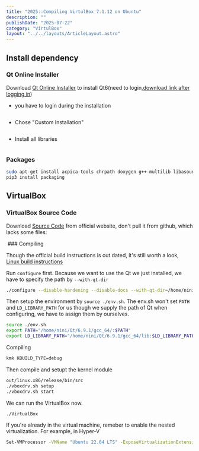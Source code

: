 ```yaml
---
title: "2025::Compiling VirtulBox 7.1.12 on Ubuntu"
description: ""
publishDate: "2025-07-22"
category: "VirtulBox"
layout: "../../layouts/ArticleLayout.astro"
---
```


## Install dependency

### Qt Online Installer

Download [Qt Online Installer](https://doc.qt.io/qt-6/qt-online-installation.html) to install Qt6(need to login,[download link after logging in](https://my.qt.io/download))

- you have to login during the installation
<Image src="./1.png" alt=""/>

- Chose "Custom Installation"
<Image src="./2.png" alt=""/>

- Install all libraries

<Image src="./3.png" alt=""/>

### Packages

```sh
sudo apt-get install acpica-tools chrpath doxygen g++-multilib libasound2-dev libcap-dev libcurl4-openssl-dev libidl-dev libopus-dev libpam0g-dev libpulse-dev libsdl1.2-dev libsdl-ttf2.0-dev libssl-dev libvpx-dev libxcursor-dev libxinerama-dev libxml2-dev libxml2-utils libxmu-dev libxrandr-dev make nasm python3-dev python2.7-dev texlive texlive-fonts-extra texlive-latex-extra unzip xsltproc default-jdk libstdc++5 libxslt1-dev linux-kernel-headers makeself mesa-common-dev subversion yasm zlib1g-dev glslang-tools lib32z1 libc6-dev-i386 lib32gcc-s1 xsltproc docbook-xsl libdevmapper-dev pylint python3-psycopg2 python3-willow python3-pip
pip3 install packaging
```

## VirtualBox

### VirtualBox Source Code
Download [Source Code](https://www.virtualbox.org/wiki/Downloads) from official website, don't pull it from github, which lacks some files:

<Image src="./4.png" alt=""/>
### Compiling

Though the official build instructions is out dated, it's still worth a look, [Linux build instructions](https://www.virtualbox.org/wiki/Linux%20build%20instructions)

Run `configure` first. Because we want to use the Qt we just installed, we have to specify the path by `--with-qt-dir`
```sh
./configure --disable-hardening --disable-docs --with-qt-dir=/home/nini/Qt/6.9.1/gcc_64/
```

Then setup the environment by `source ./env.sh`. The env.sh won't set `PATH` and `LD_LIBRARY_PATH` for us though we supply the path of Qt when configuring, we have to assign them by ourselves.

```sh
source ./env.sh 
export PATH="/home/nini/Qt/6.9.1/gcc_64/:$PATH"
export LD_LIBRARY_PATH="/home/nini/Qt/6.9.1/gcc_64/lib:$LD_LIBRARY_PATH"
```

Compiling
```sh
kmk KBUILD_TYPE=debug
```
Then compile and setupt the kernel module
```sh
out/linux.x86/release/bin/src
./vboxdrv.sh setup
./vboxdrv.sh start
```
We can run the VirtualBox now.
```sh
./VirtualBox
```
If you're already in the virtual machine, remeber to enable the nested virtualization. For example, in Hyper-V
```sh
Set-VMProcessor -VMName "Ubuntu 22.04 LTS" -ExposeVirtualizationExtensions $true  
```
